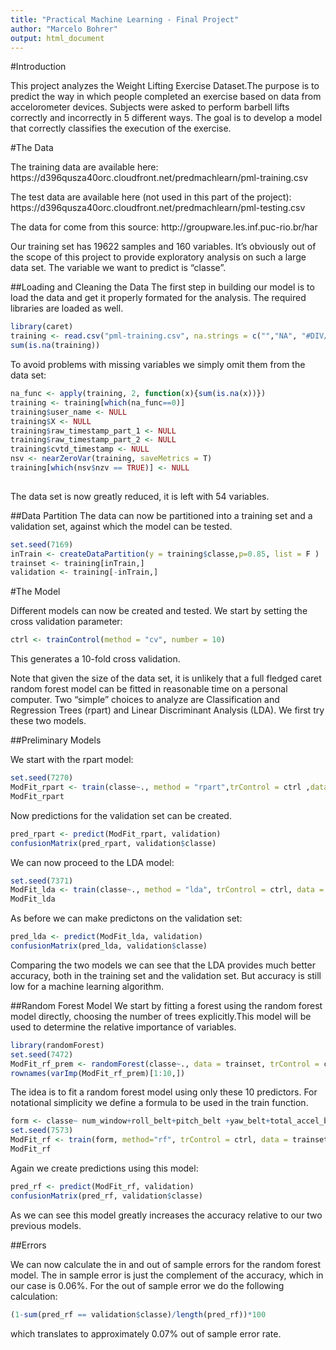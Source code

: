 ```yaml
---
title: "Practical Machine Learning - Final Project"
author: "Marcelo Bohrer"
output: html_document
---
```


#Introduction

This project analyzes the Weight Lifting Exercise Dataset.The purpose is to predict the way in which people completed an exercise based on data from accelorometer devices. Subjects were asked to perform barbell lifts correctly and incorrectly in 5 different ways. The goal is to develop a model that correctly classifies the execution of the exercise.



#The Data

The training data are available here:
https://d396qusza40orc.cloudfront.net/predmachlearn/pml-training.csv

The test data are available here (not used in this part of the project):
https://d396qusza40orc.cloudfront.net/predmachlearn/pml-testing.csv

The data for  come from this source:
http://groupware.les.inf.puc-rio.br/har

Our training set has 19622 samples and 160 variables. It's obviously out of the scope of this project to provide exploratory analysis on such a large data set. The variable we want to predict is "classe".

##Loading and Cleaning the Data
The first step in building our model is to load the data and get it properly formated for the analysis. The required libraries are loaded as well.

```r
library(caret)
training <- read.csv("pml-training.csv", na.strings = c("","NA", "#DIV/0!"))
sum(is.na(training))
```
To avoid problems with missing variables we simply omit them from the data set:
```r
na_func <- apply(training, 2, function(x){sum(is.na(x))})
training <- training[which(na_func==0)]
training$user_name <- NULL
training$X <- NULL
training$raw_timestamp_part_1 <- NULL
training$raw_timestamp_part_2 <- NULL
training$cvtd_timestamp <- NULL
nsv <- nearZeroVar(training, saveMetrics = T)
training[which(nsv$nzv == TRUE)] <- NULL
 
```
The data set is now greatly reduced, it is left with 54 variables.

##Data Partition
The data can now be partitioned into a training set and a validation set, against which the model can be tested. 
```r
set.seed(7169)
inTrain <- createDataPartition(y = training$classe,p=0.85, list = F )
trainset <- training[inTrain,]
validation <- training[-inTrain,]
```

#The Model

Different models can now be created and tested. We start by setting the cross validation parameter:
```r
ctrl <- trainControl(method = "cv", number = 10)
```
This generates a 10-fold cross validation.

Note that given the size of the data set, it is unlikely that a full fledged caret random forest model can be fitted in reasonable time on a personal computer. Two "simple" choices to analyze are Classification and Regression Trees (rpart) and Linear Discriminant Analysis (LDA). We first try these two models.

##Preliminary Models

We start with the rpart model:
```r
set.seed(7270)
ModFit_rpart <- train(classe~., method = "rpart",trControl = ctrl ,data = trainset)
ModFit_rpart
```
Now predictions for the validation set can be created.
```r
pred_rpart <- predict(ModFit_rpart, validation)
confusionMatrix(pred_rpart, validation$classe)
```
We can now proceed to the LDA model:
```r
set.seed(7371)
ModFit_lda <- train(classe~., method = "lda", trControl = ctrl, data = trainset)
ModFit_lda
```
As before we can make predictons on the validation set:
```r
pred_lda <- predict(ModFit_lda, validation)
confusionMatrix(pred_lda, validation$classe)
```

Comparing the two models we can see that the LDA provides much better accuracy, both in the training set and the validation set. But accuracy is still low for a machine learning algorithm. 

##Random Forest Model
We start by fitting a forest using the random forest model directly, choosing the number of trees explicitly.This model will be used to determine the relative importance of variables.

```r
library(randomForest)
set.seed(7472)
ModFit_rf_prem <- randomForest(classe~., data = trainset, trControl = ctrl, importance = T, ntree=150)
rownames(varImp(ModFit_rf_prem)[1:10,])
```
The idea is to fit a random forest model using only these 10 predictors. For notational simplicity we define a formula to be used in the train function.

```r
form <- classe~ num_window+roll_belt+pitch_belt +yaw_belt+total_accel_belt+gyros_belt_x+gyros_belt_y+gyros_belt_z+accel_belt_x+accel_belt_y
set.seed(7573)
ModFit_rf <- train(form, method="rf", trControl = ctrl, data = trainset )
ModFit_rf
```
Again we create predictions using this model:
```r
pred_rf <- predict(ModFit_rf, validation)
confusionMatrix(pred_rf, validation$classe)
```
As we can see this model greatly increases the accuracy relative to our two previous models.

##Errors 

We can now calculate the in and out of sample errors for the random forest model. The in sample error is just the complement of the accuracy, which in our case is 0.06%. For the out of sample error we do the following calculation:
```r
(1-sum(pred_rf == validation$classe)/length(pred_rf))*100
```
which translates to approximately 0.07% out of sample error rate.